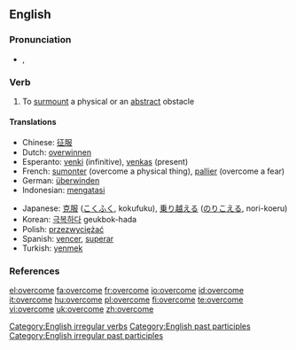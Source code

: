 ==English==

===Pronunciation===
*{{IPA|/'ɔvəɻkɒm/}}, {{SAMPA|/'ov@r\`k@m/}}

===Verb===
{{en-verb|overcomes|overcoming|overcame|overcome}}

# To [[surmount]] a physical or an [[abstract]] obstacle

====Translations====
{{top}}
*Chinese: [[征服]]
*Dutch: [[overwinnen]]
*Esperanto: [[venki]] (infinitive), [[venkas]] (present)
*French: [[sumonter]] (overcome a physical thing), [[pallier]] (overcome a fear)
*German: [[überwinden]]
*Indonesian: [[atas|mengatasi]]
{{mid}}
*Japanese: [[克服]] ([[こくふく]], kokufuku), [[乗り越える]] ([[のりこえる]], nori-koeru)
*Korean: [[극복하다]] geukbok-hada
*Polish: [[przezwyciężać]]
*Spanish: [[vencer]], [[superar]]
*Turkish: [[yenmek]]
{{bottom}}

===References===
{{R:Century 1911}}
{{R:Webster 1913}}

[[Category:English irregular verbs]]
[[Category:English past participles]]
[[Category:English irregular past participles]]

[[el:overcome]]
[[fa:overcome]]
[[fr:overcome]]
[[io:overcome]]
[[id:overcome]]
[[it:overcome]]
[[hu:overcome]]
[[pl:overcome]]
[[fi:overcome]]
[[te:overcome]]
[[vi:overcome]]
[[uk:overcome]]
[[zh:overcome]]